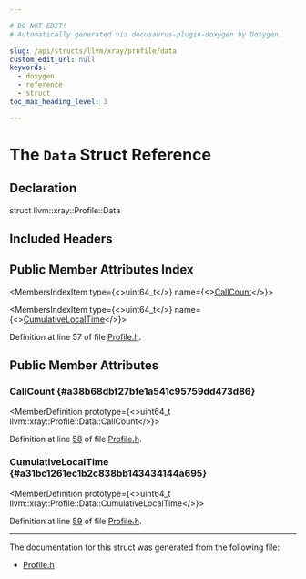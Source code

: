```yaml
---

# DO NOT EDIT!
# Automatically generated via docusaurus-plugin-doxygen by Doxygen.

slug: /api/structs/llvm/xray/profile/data
custom_edit_url: null
keywords:
  - doxygen
  - reference
  - struct
toc_max_heading_level: 3

---
```





# The `Data` Struct Reference

<DoxygenPage pluginConfig={pluginConfig}>



## Declaration

<CodeBlock>struct llvm::xray::Profile::Data</CodeBlock>

## Included Headers

<IncludesList>
<IncludesListItem
  filePath="llvm/XRay/Profile.h"
  permalink="/docs/api/files/include/include/llvm/include/llvm/xray/profile-h"
  isLocal="true" />
</IncludesList>

## Public Member Attributes Index

<MembersIndex>

<MembersIndexItem
  type={<>uint64&#95;t</>}
  name={<><a href="#a38b68dbf27bfe1a541c95759dd473d86">CallCount</a></>}>
</MembersIndexItem>

<MembersIndexItem
  type={<>uint64&#95;t</>}
  name={<><a href="#a31bc1261ec1b2c838bb143434144a695">CumulativeLocalTime</a></>}>
</MembersIndexItem>

</MembersIndex>


Definition at line 57 of file <a href="/docs/api/files/include/include/llvm/include/llvm/xray/profile-h">Profile.h</a>.

<SectionDefinition>

## Public Member Attributes

### CallCount {#a38b68dbf27bfe1a541c95759dd473d86}

<MemberDefinition
  prototype={<>uint64&#95;t llvm::xray::Profile::Data::CallCount</>}>

Definition at line <a href="/docs/api/files/include/include/llvm/include/llvm/xray/profile-h/#l00058">58</a> of file <a href="/docs/api/files/include/include/llvm/include/llvm/xray/profile-h">Profile.h</a>.
</MemberDefinition>

### CumulativeLocalTime {#a31bc1261ec1b2c838bb143434144a695}

<MemberDefinition
  prototype={<>uint64&#95;t llvm::xray::Profile::Data::CumulativeLocalTime</>}>

Definition at line <a href="/docs/api/files/include/include/llvm/include/llvm/xray/profile-h/#l00059">59</a> of file <a href="/docs/api/files/include/include/llvm/include/llvm/xray/profile-h">Profile.h</a>.
</MemberDefinition>

</SectionDefinition>

<hr/>

The documentation for this struct was generated from the following file:

<ul>
<li><a href="/docs/api/files/include/include/llvm/include/llvm/xray/profile-h">Profile.h</a></li>
</ul>

</DoxygenPage>
